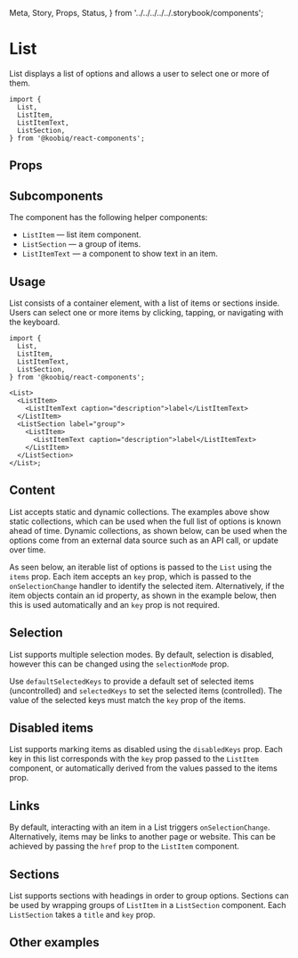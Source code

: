   Meta,
  Story,
  Props,
  Status,
} from '../../../../../.storybook/components';


<Meta of={Stories} />

# List

<Status variant="experimental" />

List displays a list of options and allows a user to select one or more of them.

```tsx
import {
  List,
  ListItem,
  ListItemText,
  ListSection,
} from '@koobiq/react-components';
```

<Story of={Stories.Base} />

## Props

<Props />

## Subcomponents

The component has the following helper components:

- `ListItem` — list item component.
- `ListSection` — a group of items.
- `ListItemText` — a component to show text in an item.

## Usage

List consists of a container element, with a list of items or sections inside.
Users can select one or more items by clicking, tapping, or navigating with the keyboard.

```tsx
import {
  List,
  ListItem,
  ListItemText,
  ListSection,
} from '@koobiq/react-components';

<List>
  <ListItem>
    <ListItemText caption="description">label</ListItemText>
  </ListItem>
  <ListSection label="group">
    <ListItem>
      <ListItemText caption="description">label</ListItemText>
    </ListItem>
  </ListSection>
</List>;
```

## Content

List accepts static and dynamic collections. The examples above show static collections,
which can be used when the full list of options is known ahead of time.
Dynamic collections, as shown below, can be used when the options come from an external data
source such as an API call, or update over time.

As seen below, an iterable list of options is passed to the `List` using the `items` prop.
Each item accepts an `key` prop, which is passed to the `onSelectionChange` handler to identify the selected item.
Alternatively, if the item objects contain an id property, as shown in the example below, then this is used automatically and an `key` prop is not required.

<Story of={Stories.DynamicCollections} />

## Selection

List supports multiple selection modes.
By default, selection is disabled, however this can be changed using the `selectionMode` prop.

Use `defaultSelectedKeys` to provide a default set of selected items (uncontrolled) and `selectedKeys`
to set the selected items (controlled). The value of the selected keys must match the `key` prop of the items.

<Story of={Stories.SelectionStory} />

## Disabled items

List supports marking items as disabled using the `disabledKeys` prop.
Each key in this list corresponds with the `key` prop passed to the `ListItem` component,
or automatically derived from the values passed to the items prop.

<Story of={Stories.DisabledItems} />

## Links

By default, interacting with an item in a List triggers `onSelectionChange`.
Alternatively, items may be links to another page or website. This can be achieved
by passing the `href` prop to the `ListItem` component.

<Story of={Stories.Links} />

## Sections

List supports sections with headings in order to group options.
Sections can be used by wrapping groups of `ListItem` in a `ListSection` component.
Each `ListSection` takes a `title` and `key` prop.

<Story of={Stories.Sections} />

## Other examples

<Story of={Stories.OtherExamples} />
